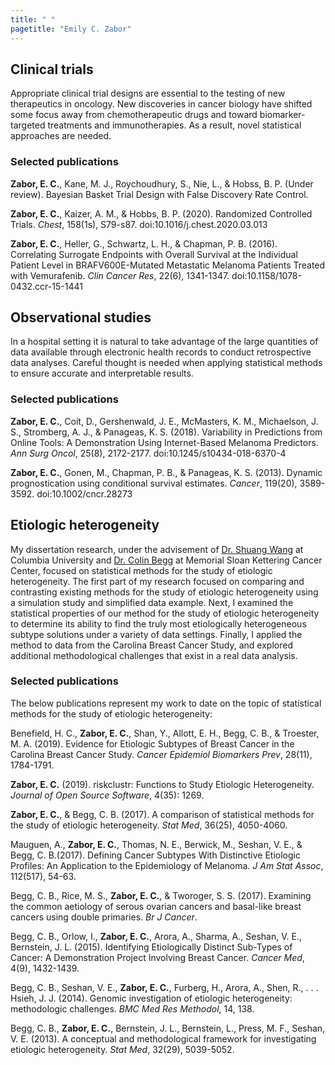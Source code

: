 ---
title: " "
pagetitle: "Emily C. Zabor"
---

<link rel="stylesheet" href="styles.css" type="text/css">
<link rel="stylesheet" href="academicicons/css/academicons.min.css"/>

## Clinical trials

Appropriate clinical trial designs are essential to the testing of new therapeutics in oncology. New discoveries in cancer biology have shifted some focus away from chemotherapeutic drugs and toward biomarker-targeted treatments and immunotherapies. As a result, novel statistical approaches are needed.

### Selected publications

**Zabor, E. C.**, Kane, M. J., Roychoudhury, S., Nie, L., & Hobss, B. P. (Under review).
Bayesian Basket Trial Design with False Discovery Rate Control.

**Zabor, E. C.**, Kaizer, A. M., & Hobbs, B. P. (2020). Randomized Controlled Trials. *Chest*, 158(1s), S79-s87. doi:10.1016/j.chest.2020.03.013

**Zabor, E. C.**, Heller, G., Schwartz, L. H., & Chapman, P. B. (2016). Correlating Surrogate Endpoints with Overall Survival at the Individual Patient Level in BRAFV600E-Mutated Metastatic Melanoma Patients Treated with Vemurafenib. *Clin Cancer Res*, 22(6), 1341-1347. doi:10.1158/1078-0432.ccr-15-1441

## Observational studies

In a hospital setting it is natural to take advantage of the large quantities of data available through electronic health records to conduct retrospective data analyses. Careful thought is needed when applying statistical methods to ensure accurate and interpretable results.

### Selected publications

**Zabor, E. C.**, Coit, D., Gershenwald, J. E., McMasters, K. M., Michaelson, J. S., Stromberg, A. J., & Panageas, K. S. (2018). Variability in Predictions from Online Tools: A Demonstration Using Internet-Based Melanoma Predictors. *Ann Surg Oncol*, 25(8), 2172-2177. doi:10.1245/s10434-018-6370-4

**Zabor, E. C.**, Gonen, M., Chapman, P. B., & Panageas, K. S. (2013). Dynamic prognostication using conditional survival estimates. *Cancer*, 119(20), 3589-3592. doi:10.1002/cncr.28273

## Etiologic heterogeneity

My dissertation research, under the advisement of [Dr. Shuang Wang](https://www.mailman.columbia.edu/people/our-faculty/sw2206) at Columbia University and [Dr. Colin Begg](https://www.mskcc.org/profile/colin-begg) at Memorial Sloan Kettering Cancer Center, focused on statistical methods for the study of etiologic heterogeneity. The first part of my research focused on comparing and contrasting existing methods for the study of etiologic heterogeneity using a simulation study and simplified data example. Next, I examined the statistical properties of our method for the study of etiologic heterogeneity to determine its ability to find the truly most etiologically heterogeneous subtype solutions under a variety of data settings. Finally, I applied the method to data from the Carolina Breast Cancer Study, and explored additional methodological challenges that exist in a real data analysis.

### Selected publications

The below publications represent my work to date on the topic of statistical methods for the study of etiologic heterogeneity:

Benefield, H. C., **Zabor, E. C.**, Shan, Y., Allott, E. H., Begg, C. B., & Troester, M. A. (2019). Evidence for Etiologic Subtypes of Breast Cancer in the Carolina Breast Cancer Study. *Cancer Epidemiol Biomarkers Prev*, 28(11), 1784-1791. 

**Zabor, E. C.** (2019). riskclustr: Functions to Study Etiologic Heterogeneity. *Journal of Open Source Software*, 4(35): 1269.

**Zabor, E. C.**, & Begg, C. B. (2017). A comparison of statistical methods for the study of etiologic heterogeneity. *Stat Med*, 36(25), 4050-4060.

Mauguen, A., **Zabor, E. C.**, Thomas, N. E., Berwick, M., Seshan, V. E., & Begg, C. B.(2017). Defining Cancer Subtypes With Distinctive Etiologic Profiles: An Application to the Epidemiology of Melanoma. *J Am Stat Assoc*, 112(517), 54-63.

Begg, C. B., Rice, M. S., **Zabor, E. C.**, & Tworoger, S. S. (2017). Examining the common aetiology of serous ovarian cancers and basal-like breast cancers using double primaries. *Br J Cancer*.

Begg, C. B., Orlow, I., **Zabor, E. C.**, Arora, A., Sharma, A., Seshan, V. E., Bernstein, J. L. (2015). Identifying Etiologically Distinct Sub-Types of Cancer: A Demonstration Project Involving Breast Cancer. *Cancer Med*, 4(9), 1432-1439.

Begg, C. B., Seshan, V. E., **Zabor, E. C.**, Furberg, H., Arora, A., Shen, R., . . . Hsieh, J. J. (2014). Genomic investigation of etiologic heterogeneity: methodologic challenges. *BMC Med Res Methodol*, 14, 138.

Begg, C. B., **Zabor, E. C.**, Bernstein, J. L., Bernstein, L., Press, M. F., Seshan, V. E. (2013). A conceptual and methodological framework for investigating etiologic heterogeneity. *Stat Med*, 32(29), 5039-5052.